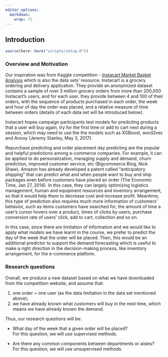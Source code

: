 ```yaml
---
editor_options: 
  markdown: 
    wrap: 72
---
```


## **Introduction**

```r
source(here::here("scripts/setup.R"))
```

### **Overview and Motivation**

Our inspiration was from Kaggle competition - [Instacart Market Basket
Analysis](https://www.kaggle.com/competitions/instacart-market-basket-analysis/overview)
which is also the data sets' resource. Instacart is a grocery ordering
and delivery application. They provide an anonymized dataset contains a
sample of over 3 million grocery orders from more than 200,000
Instacart's users, and for each user, they provide between 4 and 100 of
their orders, with the sequence of products purchased in each order, the
week and hour of day the order was placed, and a relative measure of
time between orders (details of each data set will be introduced below).

Instacart hopes campaign participants test models for predicting
products that a user will buy again, try for the first time or add to
cart next during a session, which may need to use the the models such as
XGBoost, word2vec and Annoy (Jeremy Stanley, May 3, 2017).

Repurchase predicting and order placement day predicting are the popular
and helpful predictions among e-commerce companies. For example, it can be 
applied to do personalization,  managing supply and demand, churn prediction, 
improved customer service, etc (Bigcommerce Blog, Nick Shaw).  Amazon
has already developed a patent called "anticipatory shipping" that can
predict what and when people want to buy and ship packages even before
customers have placed an order (The Economic Time, Jan 27, 2014). In this case, 
they can largely optimizing logistics management, human and equipment resources and
inventory arrangement, so that it would help them to decrease cost and
increase profit. Meantime, this type of prediction also requires much
more information of customers' behavior, such as items customers have
searched for, the amount of time a user's cursor hovers over a product,
times of clicks by users, purchase conversion rate of users' click, add
to cart, collection and so on.

In this case, since there are limitation of information and we would
like to apply what models we have learnt in the course, we prefer to
predict the day of the week that the order will be placed. Then, this
would be an additional predictor to support the demand forecasting which
is useful to make a right direction in the decision-making process, like
inventory arrangement, for the e-commerce platform.

### **Research questions**

Overall, we produce a new dataset based on what we have downloaded from
the competition website, and assume that:

1.  one order = one user (as the data limitation in the data set
    mentioned above);\
2.  we have already known what customers will buy in the next time,
    which means we have already known the demand.

Thus, our research questions will be:

-   What day of the week that a given order will be placed?\
    For this question, we will use supervised methods.         

-   Are there any common components between departments or aisles?\
    For this question, we will use unsupervised methods.                  


